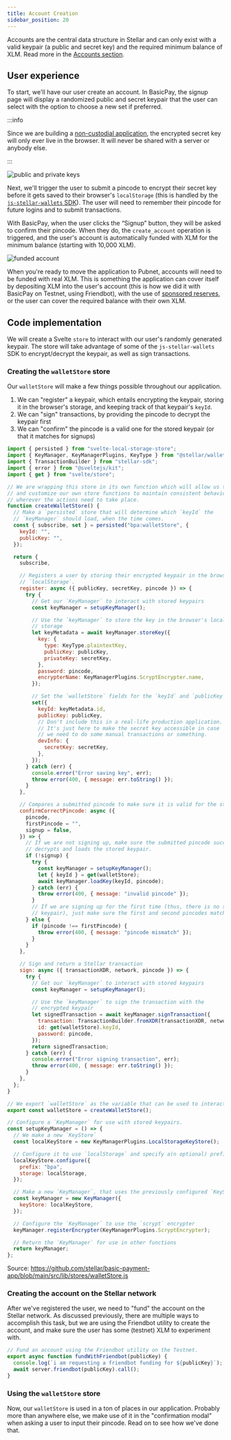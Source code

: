 ```yaml
---
title: Account Creation
sidebar_position: 20
---
```


Accounts are the central data structure in Stellar and can only exist with a valid keypair (a public and secret key) and the required minimum balance of XLM. Read more in the [Accounts section].

## User experience

To start, we'll have our user create an account. In BasicPay, the signup page will display a randomized public and secret keypair that the user can select with the option to choose a new set if preferred.

:::info

Since we are building a [non-custodial application], the encrypted secret key will only ever live in the browser. It will never be shared with a server or anybody else.

:::

![public and private keys](/assets/public-and-private-keys.png)

Next, we'll trigger the user to submit a pincode to encrypt their secret key before it gets saved to their browser's `localStorage` (this is handled by the [`js-stellar-wallets` SDK]). The user will need to remember their pincode for future logins and to submit transactions.

With BasicPay, when the user clicks the “Signup” button, they will be asked to confirm their pincode. When they do, the `create_account` operation is triggered, and the user's account is automatically funded with XLM for the minimum balance (starting with 10,000 XLM).

![funded account](/assets/funded-account.png)

When you're ready to move the application to Pubnet, accounts will need to be funded with real XLM. This is something the application can cover itself by depositing XLM into the user's account (this is how we did it with BasicPay on Testnet, using Friendbot), with the use of [sponsored reserves], or the user can cover the required balance with their own XLM.

## Code implementation

We will create a Svelte `store` to interact with our user's randomly generated keypair. The store will take advantage of some of the `js-stellar-wallets` SDK to encrypt/decrypt the keypair, as well as sign transactions.

### Creating the `walletStore` store

Our `walletStore` will make a few things possible throughout our application.

1. We can "register" a keypair, which entails encrypting the keypair, storing it in the browser's storage, and keeping track of that keypair's `keyId`.
2. We can "sign" transactions, by providing the pincode to decrypt the keypair first
3. We can "confirm" the pincode is a valid one for the stored keypair (or that it matches for signups)

```js title="/src/lib/stores/walletStore.js"
import { persisted } from "svelte-local-storage-store";
import { KeyManager, KeyManagerPlugins, KeyType } from "@stellar/wallet-sdk";
import { TransactionBuilder } from "stellar-sdk";
import { error } from "@sveltejs/kit";
import { get } from "svelte/store";

// We are wrapping this store in its own function which will allow us to write
// and customize our own store functions to maintain consistent behavior
// wherever the actions need to take place.
function createWalletStore() {
  // Make a `persisted` store that will determine which `keyId` the
  // `keyManager` should load, when the time comes.
  const { subscribe, set } = persisted("bpa:walletStore", {
    keyId: "",
    publicKey: "",
  });

  return {
    subscribe,

    // Registers a user by storing their encrypted keypair in the browser's
    // `localStorage`.
    register: async ({ publicKey, secretKey, pincode }) => {
      try {
        // Get our `KeyManager` to interact with stored keypairs
        const keyManager = setupKeyManager();

        // Use the `keyManager` to store the key in the browser's local
        // storage
        let keyMetadata = await keyManager.storeKey({
          key: {
            type: KeyType.plaintextKey,
            publicKey: publicKey,
            privateKey: secretKey,
          },
          password: pincode,
          encrypterName: KeyManagerPlugins.ScryptEncrypter.name,
        });

        // Set the `walletStore` fields for the `keyId` and `publicKey`
        set({
          keyId: keyMetadata.id,
          publicKey: publicKey,
          // Don't include this in a real-life production application.
          // It's just here to make the secret key accessible in case
          // we need to do some manual transactions or something.
          devInfo: {
            secretKey: secretKey,
          },
        });
      } catch (err) {
        console.error("Error saving key", err);
        throw error(400, { message: err.toString() });
      }
    },

    // Compares a submitted pincode to make sure it is valid for the stored, encrypted keypair.
    confirmCorrectPincode: async ({
      pincode,
      firstPincode = "",
      signup = false,
    }) => {
      // If we are not signing up, make sure the submitted pincode successfully
      // decrypts and loads the stored keypair.
      if (!signup) {
        try {
          const keyManager = setupKeyManager();
          let { keyId } = get(walletStore);
          await keyManager.loadKey(keyId, pincode);
        } catch (err) {
          throw error(400, { message: "invalid pincode" });
        }
        // If we are signing up for the first time (thus, there is no stored
        // keypair), just make sure the first and second pincodes match.
      } else {
        if (pincode !== firstPincode) {
          throw error(400, { message: "pincode mismatch" });
        }
      }
    },

    // Sign and return a Stellar transaction
    sign: async ({ transactionXDR, network, pincode }) => {
      try {
        // Get our `keyManager` to interact with stored keypairs
        const keyManager = setupKeyManager();

        // Use the `keyManager` to sign the transaction with the
        // encrypted keypair
        let signedTransaction = await keyManager.signTransaction({
          transaction: TransactionBuilder.fromXDR(transactionXDR, network),
          id: get(walletStore).keyId,
          password: pincode,
        });
        return signedTransaction;
      } catch (err) {
        console.error("Error signing transaction", err);
        throw error(400, { message: err.toString() });
      }
    },
  };
}

// We export `walletStore` as the variable that can be used to interact with the wallet store.
export const walletStore = createWalletStore();

// Configure a `KeyManager` for use with stored keypairs.
const setupKeyManager = () => {
  // We make a new `KeyStore`
  const localKeyStore = new KeyManagerPlugins.LocalStorageKeyStore();

  // Configure it to use `localStorage` and specify a(n optional) prefix
  localKeyStore.configure({
    prefix: "bpa",
    storage: localStorage,
  });

  // Make a new `KeyManager`, that uses the previously configured `KeyStore`
  const keyManager = new KeyManager({
    keyStore: localKeyStore,
  });

  // Configure the `KeyManager` to use the `scrypt` encrypter
  keyManager.registerEncrypter(KeyManagerPlugins.ScryptEncrypter);

  // Return the `KeyManager` for use in other functions
  return keyManager;
};
```

Source: https://github.com/stellar/basic-payment-app/blob/main/src/lib/stores/walletStore.js

### Creating the account on the Stellar network

After we've registered the user, we need to "fund" the account on the Stellar network. As discussed previously, there are multiple ways to accomplish this task, but we are using the Friendbot utility to create the account, and make sure the user has some (testnet) XLM to experiment with.

```js title="/src/lib/stellar/horizonQueries.js"
// Fund an account using the Friendbot utility on the Testnet.
export async function fundWithFriendbot(publicKey) {
  console.log(`i am requesting a friendbot funding for ${publicKey}`);
  await server.friendbot(publicKey).call();
}
```

### Using the `walletStore` store

Now, our `walletStore` is used in a ton of places in our application. Probably more than anywhere else, we make use of it in the "confirmation modal" when asking a user to input their pincode. Read on to see how we've done that.

[accounts section]: ../../fundamentals-and-concepts/stellar-data-structures/accounts
[non-custodial application]: ../application-design-considerations#non-custodial-service
[`js-stellar-wallets` sdk]: https://github.com/stellar/js-stellar-wallets
[sponsored reserves]: ../../encyclopedia/sponsored-reserves
[contacts list]: ./contacts-list
